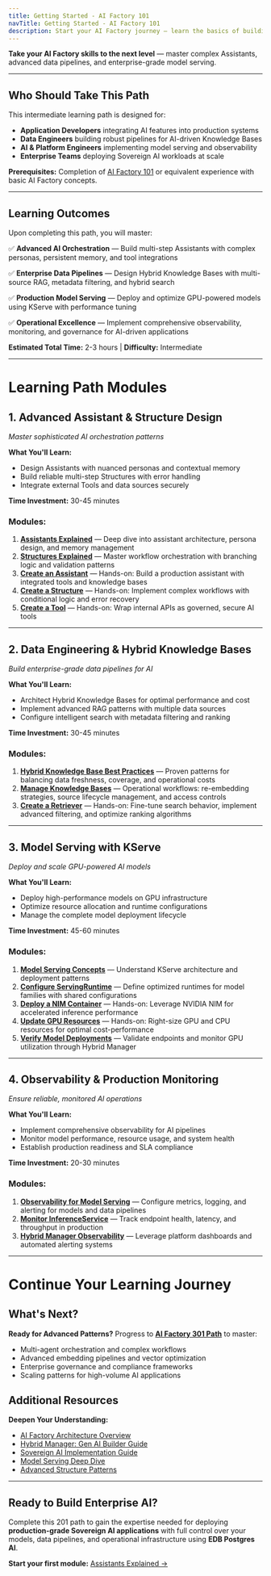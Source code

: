 ```yaml
---
title: Getting Started - AI Factory 101
navTitle: Getting Started - AI Factory 101
description: Start your AI Factory journey — learn the basics of building AI-powered applications with Assistants, Knowledge Bases, and Tools.
---
```


**Take your AI Factory skills to the next level** — master complex Assistants, advanced data pipelines, and enterprise-grade model serving.

---

## Who Should Take This Path

This intermediate learning path is designed for:

- **Application Developers** integrating AI features into production systems
- **Data Engineers** building robust pipelines for AI-driven Knowledge Bases
- **AI & Platform Engineers** implementing model serving and observability
- **Enterprise Teams** deploying Sovereign AI workloads at scale

**Prerequisites:** Completion of [AI Factory 101](/edb-postgres-ai/1.3/ai-factory/101) or equivalent experience with basic AI Factory concepts.

---

## Learning Outcomes

Upon completing this path, you will master:

✅ **Advanced AI Orchestration** — Build multi-step Assistants with complex personas, persistent memory, and tool integrations

✅ **Enterprise Data Pipelines** — Design Hybrid Knowledge Bases with multi-source RAG, metadata filtering, and hybrid search

✅ **Production Model Serving** — Deploy and optimize GPU-powered models using KServe with performance tuning

✅ **Operational Excellence** — Implement comprehensive observability, monitoring, and governance for AI-driven applications

**Estimated Total Time:** 2-3 hours | **Difficulty:** Intermediate

---

# Learning Path Modules

## 1. Advanced Assistant & Structure Design
*Master sophisticated AI orchestration patterns*

**What You'll Learn:**
- Design Assistants with nuanced personas and contextual memory
- Build reliable multi-step Structures with error handling
- Integrate external Tools and data sources securely

**Time Investment:** 30-45 minutes

### Modules:
1. **[Assistants Explained](/edb-postgres-ai/1.3/ai-factory/gen-ai/assistants/assistants-explained/)** — Deep dive into assistant architecture, persona design, and memory management
2. **[Structures Explained](/edb-postgres-ai/1.3/ai-factory/gen-ai/structures/structures-explained/)** — Master workflow orchestration with branching logic and validation patterns
3. **[Create an Assistant](/edb-postgres-ai/1.3/ai-factory/gen-ai/assistants/create-assistant/)** — Hands-on: Build a production assistant with integrated tools and knowledge bases
4. **[Create a Structure](/edb-postgres-ai/1.3/ai-factory/gen-ai/structures/create-structure/)** — Hands-on: Implement complex workflows with conditional logic and error recovery
5. **[Create a Tool](/edb-postgres-ai/1.3/ai-factory/gen-ai/tools/create-tool/)** — Hands-on: Wrap internal APIs as governed, secure AI tools

---

## 2. Data Engineering & Hybrid Knowledge Bases
*Build enterprise-grade data pipelines for AI*

**What You'll Learn:**
- Architect Hybrid Knowledge Bases for optimal performance and cost
- Implement advanced RAG patterns with multiple data sources
- Configure intelligent search with metadata filtering and ranking

**Time Investment:** 30-45 minutes

### Modules:
1. **[Hybrid Knowledge Base Best Practices](/edb-postgres-ai/1.3/ai-factory/gen-ai/libraries/hybrid-kb-best-practices/)** — Proven patterns for balancing data freshness, coverage, and operational costs
2. **[Manage Knowledge Bases](/edb-postgres-ai/1.3/ai-factory/gen-ai/libraries/manage-knowledge-base/)** — Operational workflows: re-embedding strategies, source lifecycle management, and access controls
3. **[Create a Retriever](/edb-postgres-ai/1.3/ai-factory/gen-ai/structures/create-retriever/)** — Hands-on: Fine-tune search behavior, implement advanced filtering, and optimize ranking algorithms

---

## 3. Model Serving with KServe
*Deploy and scale GPU-powered AI models*

**What You'll Learn:**
- Deploy high-performance models on GPU infrastructure
- Optimize resource allocation and runtime configurations
- Manage the complete model deployment lifecycle

**Time Investment:** 45-60 minutes

### Modules:
1. **[Model Serving Concepts](/edb-postgres-ai/1.3/ai-factory/model/model-serving-concepts/)** — Understand KServe architecture and deployment patterns
2. **[Configure ServingRuntime](/edb-postgres-ai/1.3/ai-factory/model/configure-servingruntime/)** — Define optimized runtimes for model families with shared configurations
3. **[Deploy a NIM Container](/edb-postgres-ai/1.3/ai-factory/model/deploy-nim-container/)** — Hands-on: Leverage NVIDIA NIM for accelerated inference performance
4. **[Update GPU Resources](/edb-postgres-ai/1.3/ai-factory/model/update-gpu-resources/)** — Hands-on: Right-size GPU and CPU resources for optimal cost-performance
5. **[Verify Model Deployments](/edb-postgres-ai/latest/hybrid-manager/ai-factory/model/verify-models/)** — Validate endpoints and monitor GPU utilization through Hybrid Manager

---

## 4. Observability & Production Monitoring
*Ensure reliable, monitored AI operations*

**What You'll Learn:**
- Implement comprehensive observability for AI pipelines
- Monitor model performance, resource usage, and system health
- Establish production readiness and SLA compliance

**Time Investment:** 20-30 minutes

### Modules:
1. **[Observability for Model Serving](/edb-postgres-ai/1.3/ai-factory/model/observability/)** — Configure metrics, logging, and alerting for models and data pipelines
2. **[Monitor InferenceService](/edb-postgres-ai/1.3/ai-factory/model/monitor-inferenceservice/)** — Track endpoint health, latency, and throughput in production
3. **[Hybrid Manager Observability](/edb-postgres-ai/latest/hybrid-manager/ai-factory/model/serving/)** — Leverage platform dashboards and automated alerting systems

---

# Continue Your Learning Journey

## What's Next?

**Ready for Advanced Patterns?**
Progress to **[AI Factory 301 Path](/edb-postgres-ai/1.3/ai-factory/301)** to master:
- Multi-agent orchestration and complex workflows
- Advanced embedding pipelines and vector optimization
- Enterprise governance and compliance frameworks
- Scaling patterns for high-volume AI applications

## Additional Resources

**Deepen Your Understanding:**
- [AI Factory Architecture Overview](/edb-postgres-ai/1.3/ai-factory/ai-factory-concepts/)
- [Hybrid Manager: Gen AI Builder Guide](/edb-postgres-ai/latest/hybrid-manager/ai-factory/gen-ai/builder/)
- [Sovereign AI Implementation Guide](/edb-postgres-ai/1.3/ai-factory/gen-ai/sovereign-ai/)
- [Model Serving Deep Dive](/edb-postgres-ai/1.3/ai-factory/model/model-serving-concepts/)
- [Advanced Structure Patterns](/edb-postgres-ai/1.3/ai-factory/gen-ai/structures/structures-explained/)

---

## Ready to Build Enterprise AI?

Complete this 201 path to gain the expertise needed for deploying **production-grade Sovereign AI applications** with full control over your models, data pipelines, and operational infrastructure using **EDB Postgres AI**.

**Start your first module:** [Assistants Explained →](/edb-postgres-ai/1.3/ai-factory/gen-ai/assistants/assistants-explained/)
